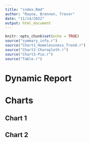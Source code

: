 ```yaml
---
title: "index.Rmd"
author: "Rayna, Brennon, Trevor"
date: "11/14/2022"
output: html_document
---
```


```r
knitr::opts_chunk$set(echo = TRUE)
source("summary_info.r")
source("Chart1_Homelessness_Trend.r")
source("Chart2-Choropleth.r")
source("Chart3-Pie.r")
source("Table.r")
```

# Dynamic Report

# Charts
## Chart 1
## Chart 2
